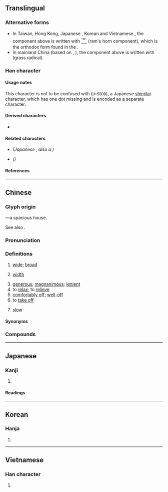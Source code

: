 {{also|宽|寛}}
{{character info}}
==Translingual==
{{Han simplified forms|寬|寛|宽}}

===Alternative forms===
* In Taiwan, Hong Kong, Japanese {{w|kanji}}, Korean {{w|hanja}} and Vietnamese {{w|History of writing in Vietnam|Nôm}}, the component above <big>{{l|mul|萈}}</big> is written with <span style="font-size:large;">[[⻀]]</span> (ram's horn component), which is the orthodox form found in the {{w|Kangxi dictionary}}.
* In mainland China (based on {{w|Xin Zixing}}, {{w2|zh|新字形}}), the component above <big>{{l|mul|萈}}</big> is written with <span style="font-size:large;">{{l|mul|艹}}</span> (grass radical).

===Han character===
{{Han char|rn=40|rad=宀|as=12|asm++=11|sn=15|snm++=14|four=30216|canj=JTBI|ids=⿱宀萈,⿳宀艹⿷見丶(G),⿳宀⻀⿷見丶(HTJKV)}}

====Usage notes====
This character is not to be confused with <span style="font-size:x-large">{{l|mul|寛}}</span> (<code>U+5BDB</code>), a Japanese [[shinjitai]] character, which has one dot missing and is encoded as a separate character.

====Derived characters====
* <big>{{l|mul|[[𫣷]], [[𡂷]], [[𡒵]], [[𢸎]], [[臗]]([[𣎑]]), [[𣟂]], [[𦆼]], [[𦒨]], [[𦪻]], [[鑧]], [[髖]]([[髋]]), [[𡬘]]}}</big>

====Related characters====
* <big>{{l|mul|[[寛]]}}</big> ''(Japanese {{w|shinjitai}}, also a {{w|Variant Chinese character|variant form}})''
* {{l|mul|[[宽]]}} ''({{w|Simplified Chinese}})''

====References====
{{Han ref|kx=0292.060|dkj=07322|dj=0578.050|hdz=20947.010|uh=5BEC}}

----

==Chinese==
{{zh-forms|s=宽|alt=寛}}

===Glyph origin===
{{Han etym}}
{{Han compound|宀|萈|c1=s|c2=p|t1=house|t2=goat|ls=psc}}—a spacious house.

See also {{zh-l|*家}}.

===Pronunciation===
{{zh-pron
|m=kuān
|m-s=kuan1
|c=fun1
|h=pfs=khôn;gd=kon1
|md=kuăng
|mn=khoan/khoaⁿ
|mn_note=khoan - literary; khoaⁿ - vernacular
|mn-t=kuang1/kuêng1/kuan1/kuan3
|mn-t_note=kuang1/kuêng1 - literary (kuêng1 - Chaozhou); kuan1 - vernacular ("slow", also written as {{zh-l|*款}}); kuan3 - vernacular
|w=1khuoe
|mc=y
|oc=y
|ma=zh-kuān.oga
|cat=a
}}

===Definitions===
{{zh-hanzi}}

# [[wide]]; [[broad]]
#: {{zh-x|這 條 新 修 的 馬路 很 寬。|This newly constructed road is wide.}}
#: {{zh-ant|窄}}
# [[width]]
#: {{zh-x|^中國 國旗 的 寬 是 長 的 三 分 之 二。|The '''width''' of a Chinese flag is two-thirds its length.}}
#: {{zh-x|河面 有 二十 米 寬。|The river surface is 20 metres wide.}}
# [[generous]]; [[magnanimous]]; [[lenient]]
# to [[relax]]; to [[relieve]]
# [[comfortably off]]; [[well-off]]
# to [[take off]]
#: {{zh-x|寬衣|to '''take off''' one's clothes}}
# {{lb|zh|Min Nan}} [[slow]]
#: {{zh-x|寬寬仔|slowly|MN}}
#: {{zh-x|寬寬 行|tr='''kuan1 kuan1''' gian5|walk '''slowly'''|MN-T}}

====Synonyms====
{{zh-dial}}
{{zh-dial|慢}}

===Compounds===
{{zh-der|寬厚|寬吻海豚|寬和|寬大|寬宏|寬宏大度|寬宏大量|寬容|寬帶|寬度|寬廣|寬待|寬心|寬恕|寬慰|寬懷|寬扎|寬扎節|寬敞|寬暢|寬曠|寬綽|寬緩|寬裕|寬貸|寬闊|寬頻|寬鬆|寬大為懷|寬褪|外寬內深|寬洪大量|寬皮說話|寬刑省法|寬打窄用|寬假|寬弘|寬免|寬皮毛|寬減額|寬展|寬饒|從寬發落|從寬|寬博|寬讓|寬綽綽|寬坐|寬衣|寬打周遭|寬尾鳳蝶|寬餘|寬限|寬轉|寬譬|寬解|寬縱|寬窄|寬猛相濟|寬狹|寬洪海量|寬洪大度|寬泛|寬心丸兒|寬幅|寬宥|寬住|心寬體胖|寬限日|心寬體肥|外寬內忌|寬打料帳|寬仁大度|寬舒|平坦寬闊|心寬|寬洪|大寬轉|放寬|本大利寬|放寬心|打寬轉|拓寬|肩膀兒寬|自寬|鬆寬|耕寬|面寬|寬寬仔:khoaⁿ-khoaⁿ-á;Min Nan}}

{{zh-cat|Elementary}}

----

==Japanese==
{{ja-kanji forms|寛|寬}}

===Kanji===
{{ja-kanji|grade=|rs=宀12|shin=寛}}

# {{rfdef|ja|sort=宀12}}

====Readings====
{{ja-readings
|on=かん
|kun=ひろ-い, ゆる-やか, くつろ-ぐ
}}

----

==Korean==

===Hanja===
{{ko-hanja|hangeul=관|mr=kwan}}

# {{rfdef|ko|sort=宀12}}

----

==Vietnamese==

===Han character===
{{vi-readings|reading=khoan, khoăn|rs=宀12}}

# {{rfdef|vi|sort=宀12}}